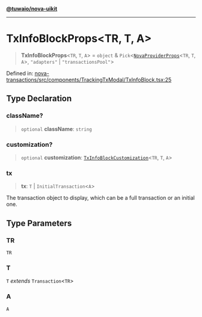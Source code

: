 [**@tuwaio/nova-uikit**](../../../README.md)

***

# TxInfoBlockProps\<TR, T, A\>

> **TxInfoBlockProps**\<`TR`, `T`, `A`\> = `object` & `Pick`\<[`NovaProviderProps`](../providers/type-aliases/NovaProviderProps.md)\<`TR`, `T`, `A`\>, `"adapters"` \| `"transactionsPool"`\>

Defined in: [nova-transactions/src/components/TrackingTxModal/TxInfoBlock.tsx:25](https://github.com/TuwaIO/nova-uikit/blob/89862cb64736abf401f7f95582d5ca748938f79a/packages/nova-transactions/src/components/TrackingTxModal/TxInfoBlock.tsx#L25)

## Type Declaration

### className?

> `optional` **className**: `string`

### customization?

> `optional` **customization**: [`TxInfoBlockCustomization`](TxInfoBlockCustomization.md)\<`TR`, `T`, `A`\>

### tx

> **tx**: `T` \| `InitialTransaction`\<`A`\>

The transaction object to display, which can be a full transaction or an initial one.

## Type Parameters

### TR

`TR`

### T

`T` *extends* `Transaction`\<`TR`\>

### A

`A`
